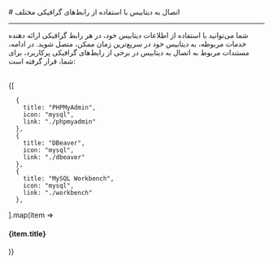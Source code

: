 
<Layout>
<Head>
<title>مستندات اتصال به دیتابیس MySQL با رابط‌های گرافیکی مختلف - لیارا</title>
</Head>
# اتصال به دیتابیس با استفاده از رابط‌های گرافیکی مختلف
<hr className="mb-2" />

شما می‌توانید با استفاده از اطلاعات دیتابیس خود، 
در هر رابط گرافیکی ارائه دهنده خدمات مربوطه، 
به دیتابیس خود در سریع‌ترین زمان ممکن، متصل شوید. 
در ادامه، مستندات مربوط به اتصال به دیتابیس در برخی از 
رابط‌های گرافیکی پرکاربرد، برای شما، قرار گرفته است:

<br />
<div className='h-2' />
<div className="grid md:grid-cols-3 gap-4">
            {[
    
      {
        title: "PHPMyAdmin",
        icon: "mysql",
        link: "./phpmyadmin"
      },
      {
        title: "DBeaver",
        icon: "mysql",
        link: "./dbeaver"
      },
      {
        title: "MySQL Workbench",
        icon: "mysql",
        link: "./workbench"
      },
  ].map(item =>
    <Link href={item.link}>
    <Card className="flex cursor-pointer w-full items-center justify-between">
        <div className="flex items-center gap-3">
        <div className="w-[40px] p-1  bg-[#333] rounded-lg">
            <PlatformIcon platform={item.icon} />
        </div>
        <h4>
            {item.title}
        </h4>
        </div>
        <GoArrowLeft className="ml-1" />
    </Card>
    </Link>
            )}
          </div>
<div className='h-2' />

</Layout>